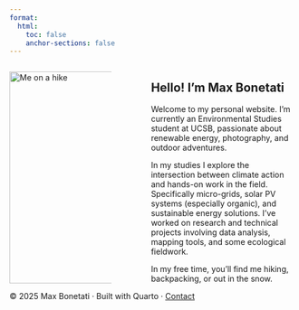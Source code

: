 ```yaml
---
format:
  html:
    toc: false
    anchor-sections: false
---
```


:::::: columns
::: {.column width="39%"}
![](Photos/Intro.jpg){alt="Me on a hike" fig-align="left" width="375"}
:::

::: {.column width="6%"}
 
:::

::: {.column width="55%"}
## Hello! I’m Max Bonetati

Welcome to my personal website. I’m currently an Environmental Studies student at UCSB, passionate about renewable energy, photography, and outdoor adventures.

In my studies I explore the intersection between climate action and hands-on work in the field. Specifically micro-grids, solar PV systems (especially organic), and sustainable energy solutions. I’ve worked on research and technical projects involving data analysis, mapping tools, and some ecological fieldwork.

In my free time, you’ll find me hiking, backpacking, or out in the snow.
:::
::::::

<footer>
  © 2025 Max Bonetati · Built with Quarto · <a href="mailto:maxbonetati@gmail.com">Contact</a>
</footer>
